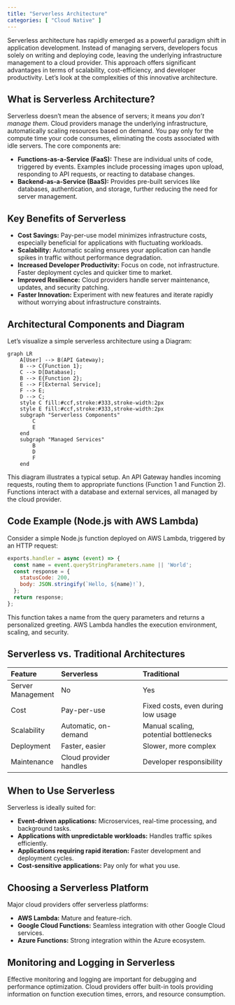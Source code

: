 ```yaml
---
title: "Serverless Architecture"
categories: [ "Cloud Native" ]
---
```



Serverless architecture has rapidly emerged as a powerful paradigm shift in application development.  Instead of managing servers, developers focus solely on writing and deploying code, leaving the underlying infrastructure management to a cloud provider. This approach offers significant advantages in terms of scalability, cost-efficiency, and developer productivity.  Let's look at the complexities of this innovative architecture.

## What is Serverless Architecture?

Serverless doesn't mean the absence of servers; it means *you don't manage them*. Cloud providers manage the underlying infrastructure, automatically scaling resources based on demand.  You pay only for the compute time your code consumes, eliminating the costs associated with idle servers.  The core components are:

* **Functions-as-a-Service (FaaS):**  These are individual units of code, triggered by events.  Examples include processing images upon upload, responding to API requests, or reacting to database changes.
* **Backend-as-a-Service (BaaS):** Provides pre-built services like databases, authentication, and storage, further reducing the need for server management.

## Key Benefits of Serverless

* **Cost Savings:** Pay-per-use model minimizes infrastructure costs, especially beneficial for applications with fluctuating workloads.
* **Scalability:** Automatic scaling ensures your application can handle spikes in traffic without performance degradation.
* **Increased Developer Productivity:** Focus on code, not infrastructure.  Faster deployment cycles and quicker time to market.
* **Improved Resilience:** Cloud providers handle server maintenance, updates, and security patching.
* **Faster Innovation:** Experiment with new features and iterate rapidly without worrying about infrastructure constraints.

## Architectural Components and Diagram

Let's visualize a simple serverless architecture using a Diagram:

```mermaid
graph LR
    A[User] --> B(API Gateway);
    B --> C{Function 1};
    C --> D[Database];
    B --> E{Function 2};
    E --> F[External Service];
    F --> E;
    D --> C;
    style C fill:#ccf,stroke:#333,stroke-width:2px
    style E fill:#ccf,stroke:#333,stroke-width:2px
    subgraph "Serverless Components"
        C
        E
    end
    subgraph "Managed Services"
        B
        D
        F
    end
```

This diagram illustrates a typical setup.  An API Gateway handles incoming requests, routing them to appropriate functions (Function 1 and Function 2). Functions interact with a database and external services, all managed by the cloud provider.

## Code Example (Node.js with AWS Lambda)

Consider a simple Node.js function deployed on AWS Lambda, triggered by an HTTP request:

```javascript
exports.handler = async (event) => {
  const name = event.queryStringParameters.name || 'World';
  const response = {
    statusCode: 200,
    body: JSON.stringify(`Hello, ${name}!`),
  };
  return response;
};
```

This function takes a name from the query parameters and returns a personalized greeting.  AWS Lambda handles the execution environment, scaling, and security.

## Serverless vs. Traditional Architectures

| Feature         | Serverless                               | Traditional                                   |
|:-----------------|:-------------------------------------------|:-----------------------------------------------|
| Server Management | No                                        | Yes                                           |
| Cost            | Pay-per-use                               | Fixed costs, even during low usage            |
| Scalability     | Automatic, on-demand                       | Manual scaling, potential bottlenecks        |
| Deployment      | Faster, easier                              | Slower, more complex                          |
| Maintenance     | Cloud provider handles                      | Developer responsibility                        |


## When to Use Serverless

Serverless is ideally suited for:

* **Event-driven applications:**  Microservices, real-time processing, and background tasks.
* **Applications with unpredictable workloads:**  Handles traffic spikes efficiently.
* **Applications requiring rapid iteration:**  Faster development and deployment cycles.
* **Cost-sensitive applications:**  Pay only for what you use.


##  Choosing a Serverless Platform

Major cloud providers offer serverless platforms:

* **AWS Lambda:**  Mature and feature-rich.
* **Google Cloud Functions:**  Seamless integration with other Google Cloud services.
* **Azure Functions:**  Strong integration within the Azure ecosystem.


## Monitoring and Logging in Serverless

Effective monitoring and logging are important for debugging and performance optimization. Cloud providers offer built-in tools providing information on function execution times, errors, and resource consumption.




